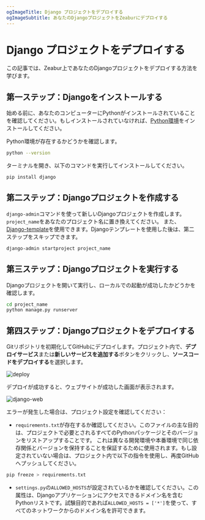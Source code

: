 ```yaml
---
ogImageTitle: Django プロジェクトをデプロイする
ogImageSubtitle: あなたのDjangoプロジェクトをZeaburにデプロイする
---
```


# Django プロジェクトをデプロイする

この記事では、Zeabur上であなたのDjangoプロジェクトをデプロイする方法を学びます。

## 第一ステップ：Djangoをインストールする

始める前に、あなたのコンピューターにPythonがインストールされていることを確認してください。もしインストールされていなければ、[Python環境](https://www.python.org/downloads/)をインストールしてください。

Python環境が存在するかどうかを確認します。

```bash
python --version
```

ターミナルを開き、以下のコマンドを実行してインストールしてください。

```bash
pip install django
```

## 第二ステップ：Djangoプロジェクトを作成する

`django-admin`コマンドを使って新しいDjangoプロジェクトを作成します。`project_name`をあなたのプロジェクト名に置き換えてください。
また、[Django-template](https://github.com/zeabur/django-template)を使用できます。Djangoテンプレートを使用した後は、第二ステップをスキップできます。

```bash
django-admin startproject project_name
```

## 第三ステップ：Djangoプロジェクトを実行する

Djangoプロジェクトを開いて実行し、ローカルでの起動が成功したかどうかを確認します。

```bash
cd project_name
python manage.py runserver
```

## 第四ステップ：Djangoプロジェクトをデプロイする

Gitリポジトリを初期化してGitHubにデプロイします。プロジェクト内で、**デプロイサービス**または**新しいサービスを追加する**ボタンをクリックし、**ソースコードをデプロイする**を選択します。

![deploy](/deploy/common/select-service.en-US.png)

デプロイが成功すると、ウェブサイトが成功した画面が表示されます。

![django-web](/framework/django/django.png)

エラーが発生した場合は、プロジェクト設定を確認してください：

- `requirements.txt`が存在するか確認してください。このファイルの主な目的は、プロジェクトで必要とされるすべてのPythonパッケージとそのバージョンをリストアップすることです。
  これは異なる開発環境や本番環境で同じ依存関係とバージョンを保持することを保証するために使用されます。もし設定されていない場合は、プロジェクト内で以下の指令を使用し、再度GitHubへプッシュしてください。

```bash
pip freeze > requirements.txt
```

- `settings.py`の`ALLOWED_HOSTS`が設定されているかを確認してください。この属性は、Djangoアプリケーションにアクセスできるドメイン名を含むPythonリストです。試験目的であれば`ALLOWED_HOSTS = ['*']`を使って、すべてのネットワークからのドメイン名を許可できます。